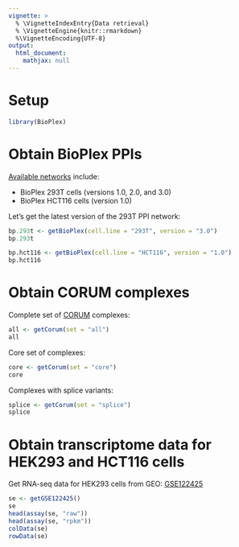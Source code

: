 ```yaml
---
vignette: >
  % \VignetteIndexEntry{Data retrieval}
  % \VignetteEngine{knitr::rmarkdown}
  %\VignetteEncoding{UTF-8}
output:
  html_document:
    mathjax: null   
---
```


# Setup
```r
library(BioPlex)
```

# Obtain BioPlex PPIs

[Available networks](https://bioplex.hms.harvard.edu/interactions.php) include: 

* BioPlex 293T cells (versions 1.0, 2.0, and 3.0)
* BioPlex HCT116 cells (version 1.0)

Let's get the latest version of the 293T PPI network:

```r
bp.293t <- getBioPlex(cell.line = "293T", version = "3.0")
bp.293t
```

```r
bp.hct116 <- getBioPlex(cell.line = "HCT116", version = "1.0")
bp.hct116
```

# Obtain CORUM complexes

Complete set of
[CORUM](http://mips.helmholtz-muenchen.de/corum/#download) complexes:

```r
all <- getCorum(set = "all")
all
```

Core set of complexes:
```r
core <- getCorum(set = "core")
core
```

Complexes with splice variants:
```r
splice <- getCorum(set = "splice")
splice
```

# Obtain transcriptome data for HEK293 and HCT116 cells

Get RNA-seq data for HEK293 cells from GEO: 
[GSE122425](https://www.ncbi.nlm.nih.gov/geo/query/acc.cgi?acc=GSE122425)

```r
se <- getGSE122425()
se
head(assay(se, "raw"))
head(assay(se, "rpkm"))
colData(se)
rowData(se)
```

